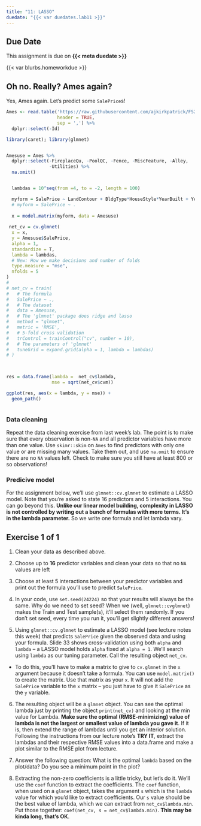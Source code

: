 ```yaml
---
title: "11: LASSO"
duedate: "{{< var duedates.lab11 >}}"
---
```



::: {.callout-warning}
## Due Date
This assignment is due on **{{< meta duedate >}}**
:::

{{< var blurbs.homeworkdue >}}


## Oh no. Really? Ames again?

Yes, Ames again. Let's predict some `SalePrice`s!


```r

Ames <- read.table('https://raw.githubusercontent.com/ajkirkpatrick/FS20/postS21_rev/classdata/ames.csv', 
                   header = TRUE,
                   sep = ',') %>%
  dplyr::select(-Id)
```


```r
library(caret); library(glmnet)


Amesuse = Ames %>% 
  dplyr::select(-FireplaceQu, -PoolQC, -Fence, -MiscFeature, -Alley,
                -Utilities) %>%
  na.omit()


  lambdas = 10^seq(from =4, to = -2, length = 100)

  myform = SalePrice ~ LandContour + BldgType*HouseStyle*YearBuilt + YearBuilt*YearRemodAdd + LotArea*Street + FullBath*WoodDeckSF
  # myform = SalePrice ~ .
  
  x = model.matrix(myform, data = Amesuse) 
  
 net_cv = cv.glmnet(
  x = x,
  y = Amesuse$SalePrice,
  alpha = 1,
  standardize = T,
  lambda = lambdas,
  # New: How we make decisions and number of folds
  type.measure = "mse",
  nfolds = 5
)
#   
# net_cv = train(
#   # The formula
#   SalePrice ~ .,
#   # The dataset
#   data = Amesuse,
#   # The 'glmnet' package does ridge and lasso
#   method = "glmnet",
#   metric = 'RMSE',
#   # 5-fold cross validation
#   trControl = trainControl("cv", number = 10),
#   # The parameters of 'glmnet'
#   tuneGrid = expand.grid(alpha = 1, lambda = lambdas)
# )

  

res = data.frame(lambda =  net_cv$lambda,
                 mse = sqrt(net_cv$cvm))

ggplot(res, aes(x = lambda, y = mse)) + 
  geom_path()



```

### Data cleaning
Repeat the data cleaning exercise from last week's lab. The point is to make sure that every observation is non-`NA` and all predictor variables have more than one value. Use `skimr::skim` on `Ames` to find predictors with only one value or are missing many values. Take them out, and use `na.omit` to ensure there are no `NA` values left. Check to make sure you still have at least 800 or so observations!

### Predicive model
For the assignment below, we'll use `glmnet::cv.glmnet` to estimate a LASSO model. Note that you're asked to state 16 predictors and 5 interactions. You can go beyond this. **Unlike our linear model building, complexity in LASSO is not controlled by writing out a bunch of formulas with more terms. It's in the lambda parameter.** So we write one formula and let lambda vary.

::: {.callout-note}
## Exercise 1 of 1

1. Clean your data as described above.

2. Choose up to **16** predictor variables and clean your data so that no `NA` values are left

3. Choose at least 5 interactions between your predictor variables and print out the formula you'll use to predict `SalePrice`.

4. In your code, use `set.seed(24224)` so that your results will always be the same. Why do we need to set seed? When we (well, `glmnet::cvglmnet`) makes the Train and Test sample(s), it'll select them randomly. If you don't set seed, every time you run it, you'll get slightly different answers!

5. Using `glmnet::cv.glmnet` to estimate a LASSO model (see lecture notes this week) that predicts `SalePrice` given the observed data and using your formula. Slide 33 shows cross-validation using both `alpha` and `lambda` -- a LASSO model holds `alpha` fixed at `alpha = 1`. We'll search using `lambda` as our tuning parameter. Call the resulting object `net_cv`.

- To do this, you'll have to make a matrix to give to `cv.glmnet` in the `x` argument because it doesn't take a formula. You can use `model.matrix()` to create the matrix. Use that matrix as your `x`. It will not add the `SalePrice` variable to the `x` matrix -- you just have to give it `SalePrice` as the `y` variable.

6. The resulting object will be a `glmnet` object. You can see the optimal lambda just by printing the object `print(net_cv)` and looking at the min value for Lambda. **Make sure the optimal (RMSE-minimizing) value of lambda is not the largest or smallest value of lambda you gave it**. If it is, then extend the range of lambdas until you get an interior solution. Following the instructions from our lecture note's **TRY IT**, extract the lambdas and their respective RMSE values into a data.frame and make a plot similar to the RMSE plot from lecture.

7. Answer the following question: What is the optimal `lambda` based on the plot/data? Do you see a minimum point in the plot?

8. Extracting the non-zero coefficients is a little tricky, but let's do it. We'll use the `coef` function to extract the coefficients. The `coef` function, when used on a `glmnet` object, takes the argument `s` which is the `lambda` value for which you'd like to extract coefficients. Our `s` value should be the best value of lambda, which we can extract from `net_cv$lambda.min`. Put those together: `coef(net_cv, s = net_cv$lambda.min)`. **This may be kinda long, that's OK**.


:::




